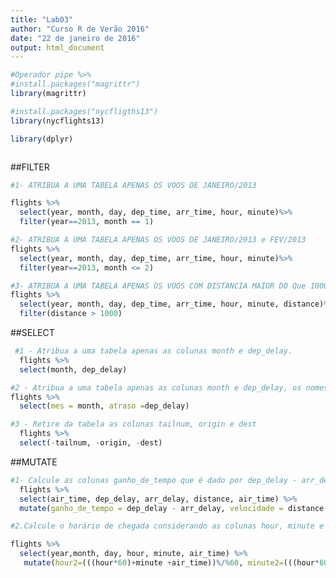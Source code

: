 ```yaml
---
title: "Lab03"
author: "Curso R de Verão 2016"
date: "22 de janeiro de 2016"
output: html_document
---
```


```r


#Operador pipe %>%
#install.packages("magrittr")
library(magrittr)

#install.packages("nycfligths13")
library(nycflights13)

library(dplyr)



```
##FILTER

```r
#1- ATRIBUA A UMA TABELA APENAS OS VOOS DE JANEIRO/2013

flights %>%
  select(year, month, day, dep_time, arr_time, hour, minute)%>%
  filter(year==2013, month == 1)

#2- ATRIBUA A UMA TABELA APENAS OS VOOS DE JANEIRO/2013 e FEV/2013
flights %>%
  select(year, month, day, dep_time, arr_time, hour, minute)%>%
  filter(year==2013, month <= 2)

#3- ATRIBUA A UMA TABELA APENAS OS VOOS COM DISTANCIA MAIOR DO Que 1000 milhas
flights %>%
  select(year, month, day, dep_time, arr_time, hour, minute, distance)%>%
  filter(distance > 1000)

```


##SELECT
```r

 #1 - Atribua a uma tabela apenas as colunas month e dep_delay.
  flights %>%
  select(month, dep_delay)

#2 - Atribua a uma tabela apenas as colunas month e dep_delay, os nomes dessas colunas devem ser mes e atraso.
flights %>%
  select(mes = month, atraso =dep_delay)

#3 - Retire da tabela as colunas tailnum, origin e dest
  flights %>%
  select(-tailnum, -origin, -dest)


```
##MUTATE
```r

#1- Calcule as colunas ganho_de_tempo que é dado por dep_delay - arr_delay e velocidade dada por distance / air_time * 60.
  flights %>%
  select(air_time, dep_delay, arr_delay, distance, air_time) %>%
  mutate(ganho_de_tempo = dep_delay - arr_delay, velocidade = distance /air_time * 60) %>% tbl_df

#2.Calcule o horário de chegada considerando as colunas hour, minute e air_time. A tabela deve conter duas colunas novas: hour2 com a hora de chegada e minute2 com o minuto de chegada.

flights %>%
  select(year,month, day, hour, minute, air_time) %>%
   mutate(hour2=(((hour*60)+minute +air_time))%/%60, minute2=(((hour*60)+minute +air_time))%%60) %>% tbl_df




```


